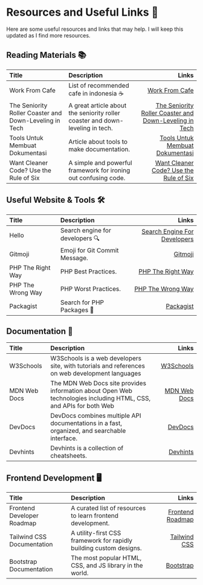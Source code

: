 # Resources and Useful Links 📌

Here are some useful resources and links that may help. I will keep this updated as I find more resources.

## Reading Materials 📚️

| Title                                                  | Description                                                                   |                                                                                                                      Links |
|:-------------------------------------------------------|:------------------------------------------------------------------------------|---------------------------------------------------------------------------------------------------------------------------:|
| Work From Cafe                                         | List of recommended cafe in indonesia ☕️                                      |                                                                         [Work From Cafe](https://workfromcafe.glide.page/) |
| The Seniority Roller Coaster and Down-Leveling in Tech | A great article about the seniority roller coaster and down-leveling in tech. | [The Seniority Roller Coaster and Down-Leveling in Tech](https://blog.pragmaticengineer.com/the-seniority-roller-coaster/) |
| Tools Untuk Membuat Dokumentasi                        | Article about tools to make documentation.                                    |                                [Tools Untuk Membuat Dokumentasi](https://blog.cerita-faldi.xyz/tools-membuat-dokumentasi/) |
| Want Cleaner Code? Use the Rule of Six                 | A simple and powerful framework for ironing out confusing code.               |                                           [Want Cleaner Code? Use the Rule of Six](https://davidamos.dev/the-rule-of-six/) |


## Useful Website & Tools 🛠️


| Title             | Description                     |                                                     Links |
|:------------------|:--------------------------------|----------------------------------------------------------:|
| Hello             | Search engine for developers 🔍 | [Search Engine For Developers](https://beta.sayhello.so/) |
| Gitmoji           | Emoji for Git Commit Message.   |                           [Gitmoji](https://gitmoji.dev/) |
| PHP The Right Way | PHP Best Practices.             |          [PHP The Right Way](https://phptherightway.com/) |
| PHP The Wrong Way | PHP Worst Practices.            |          [PHP The Wrong Way](https://phpthewrongway.com/) |
| Packagist         | Search for PHP Packages 🐘      |                       [Packagist](https://packagist.org/) |


## Documentation 📖️


| Title        | Description                                                                                                       |                                                Links |
|:-------------|:------------------------------------------------------------------------------------------------------------------|-----------------------------------------------------:|
| W3Schools    | W3Schools is a web developers site, with tutorials and references on web development languages                    |              [W3Schools](https://www.w3schools.com/) |
| MDN Web Docs | The MDN Web Docs site provides information about Open Web technologies including HTML, CSS, and APIs for both Web | [MDN Web Docs](https://developer.mozilla.org/en-US/) |
| DevDocs      | DevDocs combines multiple API documentations in a fast, organized, and searchable interface.                      |                       [DevDocs](https://devdocs.io/) |
| Devhints     | Devhints is a collection of cheatsheets.                                                                          |                     [Devhints](https://devhints.io/) |


## Frontend Development 🖥️


| Title                      | Description                                                        |                                           Links |
|:---------------------------|:-------------------------------------------------------------------|------------------------------------------------:|
| Frontend Developer Roadmap | A curated list of resources to learn frontend development.         | [Frontend Roadmap](https://roadmap.sh/frontend) |
| Tailwind CSS Documentation | A utility-first CSS framework for rapidly building custom designs. |        [Tailwind CSS](https://tailwindcss.com/) |
| Bootstrap Documentation    | The most popular HTML, CSS, and JS library in the world.           |          [Bootstrap](https://getbootstrap.com/) |